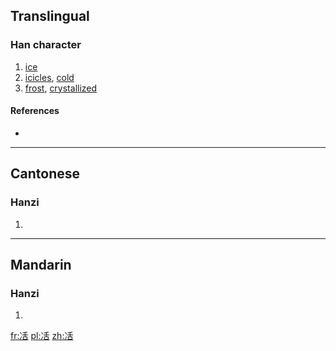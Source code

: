 ==Translingual==

===Han character===
{{Han char|rn=15|rad=冫|as=06|sn=8|four=|canj=戈一竹十口 (IMHJR)|ids=⿰[[冫]][[舌]]}}

# [[ice]]
# [[icicle]]s, [[cold]]
# [[frost]], [[crystallized]]

====References====
* {{Han ref|kx=0132.080|hdz=10297.070|uh=34C9|ud=13513}}

----

==Cantonese==

===Hanzi===
{{yue-hanzi|jyut=[[gwaat3]], [[gwat3]], [[kut3]], [[wun6]], [[wut6]]|y=gwaat3, gwat3, kut3, wun6, wut6}}

# {{defn|lang=yue|sort=冫06}}

----

==Mandarin==

===Hanzi===
{{cmn-hanzi|pin=[[huò]] ([[huo4]]), [[huàn]] ([[huan4]]), [[huó]] ([[huo2]])|wg=huo<sup>4</sup>, huan<sup>4</sup>, huo<sup>2</sup>}}

# {{defn|lang=cmn|sort=冫06}}

[[fr:㓉]]
[[pl:㓉]]
[[zh:㓉]]